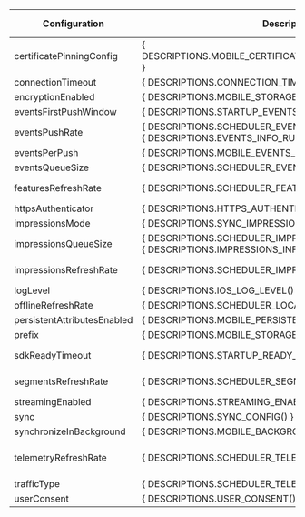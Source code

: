 
| **Configuration** | **Description** | **Default value** |
| --- | --- | --- |
| certificatePinningConfig        | { DESCRIPTIONS.MOBILE_CERTIFICATE_PINNING_CONFIGURATION()                                    } |                `null` |
| connectionTimeout               | { DESCRIPTIONS.CONNECTION_TIMEOUT()                                                          } |                 10000 |
| encryptionEnabled               | { DESCRIPTIONS.MOBILE_STORAGE_ENCRYPTION_ENABLED()                                           } |               `false` |
| eventsFirstPushWindow           | { DESCRIPTIONS.STARTUP_EVENTS_FIRST_PUSH_WINDOW()                                            } |                    10 |
| eventsPushRate                  | { DESCRIPTIONS.SCHEDULER_EVENTS_PUSH_RATE()       } <br /> { DESCRIPTIONS.EVENTS_INFO_RUM()  } |                  1800 |
| eventsPerPush                   | { DESCRIPTIONS.MOBILE_EVENTS_PER_PUSH()                                                      } |                  2000 |
| eventsQueueSize                 | { DESCRIPTIONS.SCHEDULER_EVENTS_QUEUE_SIZE()                                                 } |                 10000 |
| featuresRefreshRate             | { DESCRIPTIONS.SCHEDULER_FEATURES_REFRESH_RATE()                                             } |         3600 (1 hour) |
| httpsAuthenticator              | { DESCRIPTIONS.HTTPS_AUTHENTICATOR()                                                         } |                 `nil` |
| impressionsMode                 | { DESCRIPTIONS.SYNC_IMPRESSIONS_MODE()                                                       } |           `OPTIMIZED` |
| impressionsQueueSize            | { DESCRIPTIONS.SCHEDULER_IMPRESSIONS_QUEUE_SIZE() } <br /> { DESCRIPTIONS.IMPRESSIONS_INFO() } |                 30000 |
| impressionsRefreshRate          | { DESCRIPTIONS.SCHEDULER_IMPRESSIONS_REFRESH_RATE()                                          } |     1800 (30 minutes) |
| logLevel                        | { DESCRIPTIONS.IOS_LOG_LEVEL()                                                               } |                `NONE` |
| offlineRefreshRate              | { DESCRIPTIONS.SCHEDULER_LOCALHOST_REFRESH_RATE()                                            } |              -1 (off) |
| persistentAttributesEnabled     | { DESCRIPTIONS.MOBILE_PERSISTENT_ATTRIBUTES_ENABLED()                                        } |               `false` |
| prefix                          | { DESCRIPTIONS.MOBILE_STORAGE_PREFIX()                                                       } |                `null` |
| sdkReadyTimeout                 | { DESCRIPTIONS.STARTUP_READY_TIMEOUT()                                                       } |          -1 (not set) |
| segmentsRefreshRate             | { DESCRIPTIONS.SCHEDULER_SEGMENTS_REFRESH_RATE()                                             } |     1800 (30 minutes) |
| streamingEnabled                | { DESCRIPTIONS.STREAMING_ENABLED()                                                           } |                `true` |
| <span class="anchor anchorWithStickyNavbar_LWe7" id="sync">sync<a href='#sync' class='hash-link' aria-label='sync' title='Direct link to sync property'></a></span> | { DESCRIPTIONS.SYNC_CONFIG() } | `null` |
| synchronizeInBackground         | { DESCRIPTIONS.MOBILE_BACKGROUND_SYNC_ENABLED()                                              } |               `false` |
| telemetryRefreshRate            | { DESCRIPTIONS.SCHEDULER_TELEMETRY_REFRESH_RATE()                                            } | 3600 seconds (1 hour) |
| trafficType                     | { DESCRIPTIONS.SCHEDULER_TELEMETRY_REFRESH_RATE()                                            } |               not set |
| userConsent                     | { DESCRIPTIONS.USER_CONSENT()                                                                } |             `GRANTED` |